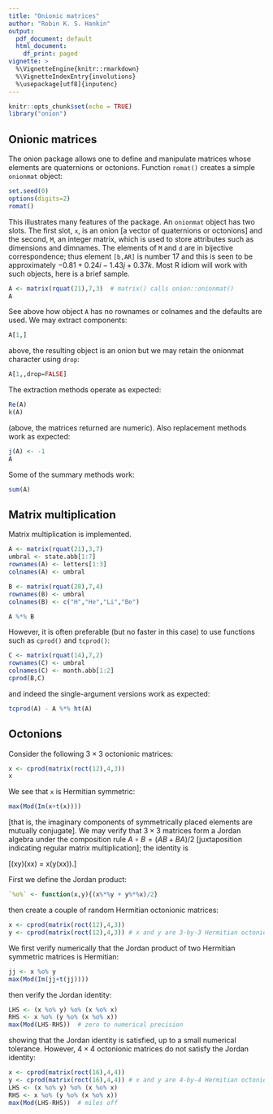 ```yaml
---
title: "Onionic matrices"
author: "Robin K. S. Hankin"
output:
  pdf_document: default
  html_document:
    df_print: paged
vignette: >
  %\VignetteEngine{knitr::rmarkdown}
  %\VignetteIndexEntry{involutions}
  %\usepackage[utf8]{inputenc}
---
```



```r
knitr::opts_chunk$set(echo = TRUE)
library("onion") 
```

## Onionic matrices 

The onion package allows one to define and manipulate matrices whose
elements are quaternions or octonions.  Function `romat()` creates a
simple `onionmat` object:

```r
set.seed(0)
options(digits=2)
romat()
```

This illustrates many features of the package.  An `onionmat` object
has two slots.  The first slot, `x`, is an onion [a vector of
quaternions or octonions] and the second, `M`, an integer matrix,
which is used to store attributes such as dimensions and dimnames.
The elements of `M` and `d` are in bijective correspondence; thus
element `[b,AR]` is number 17 and this is seen to be approximately
$-0.81 + 0.24i -1.43j +0.37k$.  Most R idiom will work with such
objects, here is a brief sample.

```r
A <- matrix(rquat(21),7,3)  # matrix() calls onion::onionmat()
A
```

See above how object `A` has no rownames or colnames and the defaults are used.  We may extract components:

```r
A[1,]
```

above, the resulting object is an onion but we may retain the onionmat character using `drop`:

```r
A[1,,drop=FALSE]
```


The extraction methods operate as expected:

```r
Re(A)
k(A)
```


(above, the matrices returned are numeric).  Also replacement methods work as expected:

```r
j(A) <- -1
A
```

Some of the summary methods work:

```r
sum(A)
```

## Matrix multiplication

Matrix multiplication is implemented.


```r
A <- matrix(rquat(21),3,7)
umbral <- state.abb[1:7]
rownames(A) <- letters[1:3]
colnames(A) <- umbral

B <- matrix(rquat(28),7,4)
rownames(B) <- umbral
colnames(B) <- c("H","He","Li","Be")

A %*% B
```


However, it is often preferable (but no faster in this case) to use
functions such as `cprod()` and `tcprod()`:


```r
C <- matrix(rquat(14),7,2)
rownames(C) <- umbral
colnames(C) <- month.abb[1:2]
cprod(B,C)
```

and indeed the single-argument versions work as expected:

```r
tcprod(A) - A %*% ht(A)
```


## Octonions

Consider the following $3\times 3$ octonionic matrices:


```r
x <- cprod(matrix(roct(12),4,3))
x
```

We see that `x` is Hermitian symmetric:

```r
max(Mod(Im(x+t(x))))
```

[that is, the imaginary components of symmetrically placed elements
are mutually conjugate].  We may verify that $3\times 3$ matrices form
a Jordan algebra under the composition rule $A\circ B=(AB+BA)/2$
[juxtaposition indicating regular matrix multiplication]; the identity is 

\[(xy)(xx) = x(y(xx)).\]

First we define the Jordan product:

```r
`%o%` <- function(x,y){(x%*%y + y%*%x)/2}
```

then create a couple of random Hermitian octonionic matrices:
```r
x <- cprod(matrix(roct(12),4,3))
y <- cprod(matrix(roct(12),4,3)) # x and y are 3-by-3 Hermitian octonionic matrices
```

We first verify numerically that the Jordan product of two Hermitian
symmetric matrices is Hermitian:

```r
jj <- x %o% y
max(Mod(Im(jj+t(jj))))
```

then verify the Jordan identity:

```r
LHS <- (x %o% y) %o% (x %o% x)
RHS <- x %o% (y %o% (x %o% x))
max(Mod(LHS-RHS))  # zero to numerical precision
```

showing that the Jordan identity is satisfied, up to a small numerical
tolerance.  However, $4\times 4$ octonionic matrices do not satisfy
the Jordan identity:

```r
x <- cprod(matrix(roct(16),4,4))
y <- cprod(matrix(roct(16),4,4)) # x and y are 4-by-4 Hermitian octonionic matrices
LHS <- (x %o% y) %o% (x %o% x)
RHS <- x %o% (y %o% (x %o% x))
max(Mod(LHS-RHS))  # miles off
```